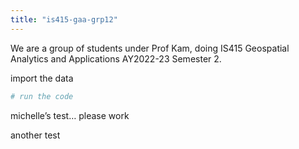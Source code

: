 ```yaml
---
title: "is415-gaa-grp12"
---
```


We are a group of students under Prof Kam, doing IS415 Geospatial Analytics and Applications AY2022-23 Semester 2.

import the data

```r
# run the code
```

michelle's test... please work

another test
